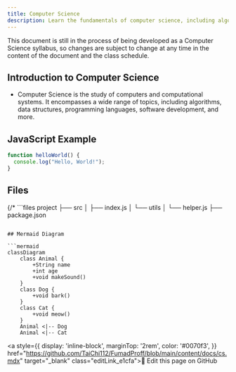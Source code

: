 ```yaml
---
title: Computer Science
description: Learn the fundamentals of computer science, including algorithms, data structures, and programming concepts.
---
```


<Callout title="Warning" type="warning">
   This document is still in the process of being developed as a Computer Science syllabus, so changes are subject to change at any time in the content of the document and the class schedule.
</Callout>

## Introduction to Computer Science
- Computer Science is the study of computers and computational systems. It encompasses a wide range of topics, including algorithms, data structures, programming languages, software development, and more.

## JavaScript Example
```js
function helloWorld() {
  console.log("Hello, World!");
}
```
## Files


<Files>
  <Folder name="app" defaultOpen>
    <File name="layout.tsx" />
    <File name="page.tsx" />
    <File name="global.css" />
  </Folder>
  <Folder name="components">
    <File name="button.tsx" />
    <File name="tabs.tsx" />
    <File name="dialog.tsx" />
  </Folder>
  <File name="package.json" />
</Files>

{/* ```files
project
├── src
│   ├── index.js
│   └── utils
│       └── helper.js
├── package.json
``` */}

## Mermaid Diagram

```mermaid
classDiagram
    class Animal {
        +String name
        +int age
        +void makeSound()
    }
    class Dog {
        +void bark()
    }
    class Cat {
        +void meow()
    }
    Animal <|-- Dog
    Animal <|-- Cat
```

<Mermaid
  chart="graph TD;
    A[Start] --> B{Is it working?};
    B -- Yes --> C[Celebrate];
    B -- No --> D[Debug];
    D --> B;
    C --> E[End];"
/>

<Mermaid
  chart="
graph TD;
subgraph AA [Consumers]
A[Mobile app];
B[Web app];
C[Node.js client];
end
subgraph BB [Services]
E[REST API];
F[GraphQL API];
G[SOAP API];
end
Z[GraphQL API];
A --> Z;
B --> Z;
C --> Z;
Z --> E;
Z --> F;
Z --> G;"
/>

<Cards>
  <Card title="Algorithms" description="Study of step-by-step procedures for calculations." />
  <Card title="Data Structures" description="Organizing and storing data efficiently." />
  <Card title="Programming Languages" description="Different languages used to write software." />
  <Card title="Software Development" description="Process of creating and maintaining applications." />
</Cards>

<a style={{
  display: 'inline-block',
  marginTop: '2rem',
  color: '#0070f3',
}} href="https://github.com/TaiChi112/FumadProff/blob/main/content/docs/cs.mdx" target="_blank" class="editLink_e1cfa">📝 Edit this page on GitHub</a>